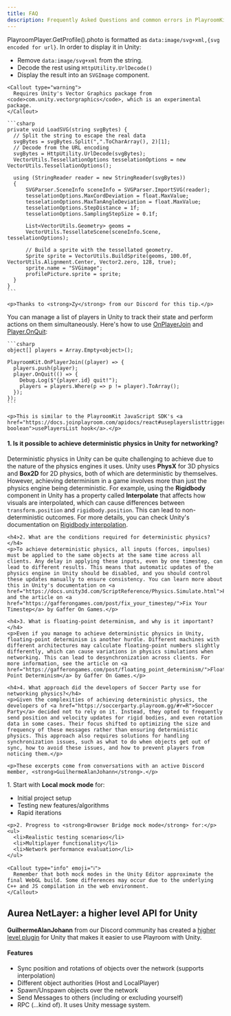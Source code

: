 ```yaml
---
title: FAQ
description: Frequently Asked Questions and common errors in PlayroomKit for Unity.
---
```


<Accordions>
  <Accordion title="How to display player's profile picture in Unity?">
    <p>PlayroomPlayer.GetProfile().photo is formatted as <code>data:image/svg+xml,&#123;svg encoded for url&#125;</code>. In order to display it in Unity:</p>
    <ul>
      <li>Remove <code>data:image/svg+xml</code> from the string.</li>
      <li>Decode the rest using <code>HttpUtility.UrlDecode()</code></li>
      <li>Display the result into an <code>SVGImage</code> component.</li>
    </ul>

    <Callout type="warning">
      Requires Unity's Vector Graphics package from <code>com.unity.vectorgraphics</code>, which is an experimental package.
    </Callout>

    ```csharp
    private void LoadSVG(string svgBytes) {
      // Split the string to escape the real data
      svgBytes = svgBytes.Split(",".ToCharArray(), 2)[1];
      // Decode from the URL encoding
      svgBytes = HttpUtility.UrlDecode(svgBytes);
      VectorUtils.TessellationOptions tesselationOptions = new VectorUtils.TessellationOptions();

      using (StringReader reader = new StringReader(svgBytes))
      {
          SVGParser.SceneInfo sceneInfo = SVGParser.ImportSVG(reader);
          tesselationOptions.MaxCordDeviation = float.MaxValue;
          tesselationOptions.MaxTanAngleDeviation = float.MaxValue;
          tesselationOptions.StepDistance = 1f;
          tesselationOptions.SamplingStepSize = 0.1f;

          List<VectorUtils.Geometry> geoms =
          VectorUtils.TessellateScene(sceneInfo.Scene, tesselationOptions);

          // Build a sprite with the tessellated geometry.
          Sprite sprite = VectorUtils.BuildSprite(geoms, 100.0f, VectorUtils.Alignment.Center, Vector2.zero, 128, true);
          sprite.name = "SVGimage";
          profilePicture.sprite = sprite;
      }
    }
    ```

    <p>Thanks to <strong>Zy</strong> from our Discord for this tip.</p>
  </Accordion>

  <Accordion title="How to maintain an array of Players in Unity?">
    <p>You can manage a list of players in Unity to track their state and perform actions on them simultaneously. Here's how to use <a href="https://docs.joinplayroom.com/apidocs/unity#onplayerjoincallback">OnPlayerJoin</a> and <a href="https://docs.joinplayroom.com/apidocs/unity#onquitcallback">Player.OnQuit</a>:</p>

    ```csharp
    object[] players = Array.Empty<object>();

    PlayroomKit.OnPlayerJoin((player) => {
      players.push(player);
      player.OnQuit(() => {
        Debug.Log($"{player.id} quit!");
        players = players.Where(p => p != player).ToArray();
      });
    });
    ```

    <p>This is similar to the PlayroomKit JavaScript SDK's <a href="https://docs.joinplayroom.com/apidocs/react#useplayerslisttriggeronplayerstatechange-boolean">usePlayersList hook</a>.</p>
  </Accordion>

  <Accordion title="How to do physics over the network?">
    <h4>1. Is it possible to achieve deterministic physics in Unity for networking?</h4>
    <p>Deterministic physics in Unity can be quite challenging to achieve due to the nature of the physics engines it uses. Unity uses <strong>PhysX</strong> for 3D physics and <strong>Box2D</strong> for 2D physics, both of which are deterministic by themselves. However, achieving determinism in a game involves more than just the physics engine being deterministic. For example, using the <strong>Rigidbody</strong> component in Unity has a property called <strong>Interpolate</strong> that affects how visuals are interpolated, which can cause differences between <code>transform.position</code> and <code>rigidbody.position</code>. This can lead to non-deterministic outcomes. For more details, you can check Unity's documentation on <a href="https://docs.unity3d.com/Manual/rigidbody-interpolation.html">Rigidbody interpolation</a>.</p>

    <h4>2. What are the conditions required for deterministic physics?</h4>
    <p>To achieve deterministic physics, all inputs (forces, impulses) must be applied to the same objects at the same time across all clients. Any delay in applying these inputs, even by one timestep, can lead to different results. This means that automatic updates of the physics engine in Unity should be disabled, and you should control these updates manually to ensure consistency. You can learn more about this in Unity's documentation on <a href="https://docs.unity3d.com/ScriptReference/Physics.Simulate.html">Physics.Simulate</a> and the article on <a href="https://gafferongames.com/post/fix_your_timestep/">Fix Your Timestep</a> by Gaffer On Games.</p>

    <h4>3. What is floating-point determinism, and why is it important?</h4>
    <p>Even if you manage to achieve deterministic physics in Unity, floating-point determinism is another hurdle. Different machines with different architectures may calculate floating-point numbers slightly differently, which can cause variations in physics simulations when networking. This can lead to desynchronization across clients. For more information, see the article on <a href="https://gafferongames.com/post/floating_point_determinism/">Floating Point Determinism</a> by Gaffer On Games.</p>

    <h4>4. What approach did the developers of Soccer Party use for networking physics?</h4>
    <p>Given the complexities of achieving deterministic physics, the developers of <a href="https://soccerparty.playroom.gg/#r=R">Soccer Party</a> decided not to rely on it. Instead, they opted to frequently send position and velocity updates for rigid bodies, and even rotation data in some cases. Their focus shifted to optimizing the size and frequency of these messages rather than ensuring deterministic physics. This approach also requires solutions for handling synchronization issues, such as what to do when objects get out of sync, how to avoid these issues, and how to prevent players from noticing them.</p>

    <p>These excerpts come from conversations with an active Discord member, <strong>GuilhermeAlanJohann</strong>.</p>
  </Accordion>

  <Accordion title="Which mock mode should I use?">
    <p>1. Start with <strong>Local mock mode</strong> for:</p>
    <ul>
      <li>Initial project setup</li>
      <li>Testing new features/algorithms</li>
      <li>Rapid iterations</li>
    </ul>

    <p>2. Progress to <strong>Browser Bridge mock mode</strong> for:</p>
    <ul>
      <li>Realistic testing scenarios</li>
      <li>Multiplayer functionality</li>
      <li>Network performance evaluation</li>
    </ul>

    <Callout type="info" emoji="ℹ️">
      Remember that both mock modes in the Unity Editor approximate the final WebGL build. Some differences may occur due to the underlying C++ and JS compilation in the web environment.
    </Callout>
  </Accordion>
</Accordions>

## Aurea NetLayer: a higher level API for Unity

<strong>GuilhermeAlanJohann</strong> from our Discord community has created a <a href="https://gitlab.com/PCista/com.aurea.packages.netlayer">higher level plugin</a> for Unity that makes it easier to use Playroom with Unity.

<h4>Features</h4>
<ul>
  <li>Sync position and rotations of objects over the network (supports interpolation)</li>
  <li>Different object authorities (Host and LocalPlayer)</li>
  <li>Spawn/Unspawn objects over the network</li>
  <li>Send Messages to others (including or excluding yourself)</li>
  <li>RPC (...kind of). It uses Unity message system.</li>
</ul>